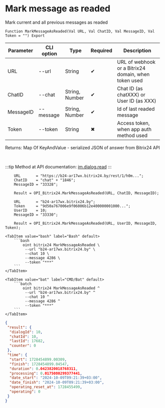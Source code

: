 ﻿---
sidebar_position: 6
---


# Mark message as readed
 Mark current and all previous messages as readed



`Function MarkMessageAsReaded(Val URL, Val ChatID, Val MessageID, Val Token = "") Export`

  | Parameter | CLI option | Type | Required | Description |
  |-|-|-|-|-|
  | URL | --url | String | &#x2714; | URL of webhook or a Bitrix24 domain, when token used |
  | ChatID | --chat | String, Number | &#x2714; | Chat ID (as chatXXX) or User ID (as XXX) |
  | MessageID | --message | String, Number | &#x2714; | Id of last readed message |
  | Token | --token | String | &#x2716; | Access token, when app auth method used |

  
  Returns:  Map Of KeyAndValue - serialized JSON of answer from Bitrix24 API

<br/>

:::tip
Method at API documentation: [im.dialog.read](https://dev.1c-bitrix.ru/learning/course/?COURSE_ID=93&LESSON_ID=12053)
:::
<br/>



```bsl title="1C:Enterprise/OneScript code example"
    URL       = "https://b24-ar17wx.bitrix24.by/rest/1/h0m...";
    ChatID    = "chat" + "1846";
    MessageID = "33328";

    Result = OPI_Bitrix24.MarkMessageAsReaded(URL, ChatID, MessageID);

    URL       = "b24-ar17wx.bitrix24.by";
    Token     = "9d50a767006e9f06006b12e400000001000...";
    UserID    = 10;
    MessageID = "33330";

    Result = OPI_Bitrix24.MarkMessageAsReaded(URL, UserID, MessageID, Token);
```
 

 <Tabs>
  
    <TabItem value="bash" label="Bash" default>
        ```bash
            oint bitrix24 MarkMessageAsReaded \
             --url "b24-ar17wx.bitrix24.by" \
             --chat 10 \
             --message 4286 \
             --token "***"
        ```
    </TabItem>
  
    <TabItem value="bat" label="CMD/Bat" default>
        ```batch
            oint bitrix24 MarkMessageAsReaded ^
             --url "b24-ar17wx.bitrix24.by" ^
             --chat 10 ^
             --message 4286 ^
             --token "***"
        ```
    </TabItem>
</Tabs>


```json title="Result"
{
 "result": {
  "dialogId": 10,
  "chatId": 10,
  "lastId": 17682,
  "counter": 0
 },
 "time": {
  "start": 1728454899.00309,
  "finish": 1728454899.04547,
  "duration": 0.0423820018768311,
  "processing": 0.0175080299377441,
  "date_start": "2024-10-09T09:21:39+03:00",
  "date_finish": "2024-10-09T09:21:39+03:00",
  "operating_reset_at": 1728455499,
  "operating": 0
 }
}
```
